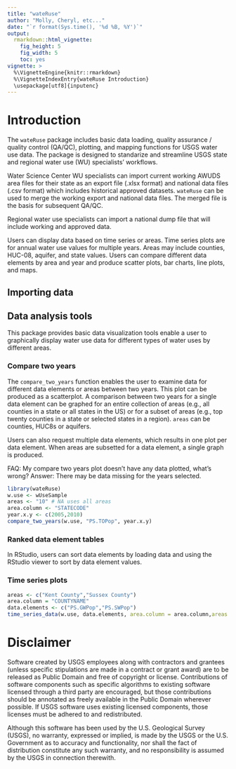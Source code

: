 ```yaml
---
title: "wateRuse"
author: "Molly, Cheryl, etc..."
date: "`r format(Sys.time(), '%d %B, %Y')`"
output:
  rmarkdown::html_vignette:
    fig_height: 5
    fig_width: 5
    toc: yes
vignette: >
  %\VignetteEngine{knitr::rmarkdown}
  %\VignetteIndexEntry{wateRuse Introduction}
  \usepackage[utf8]{inputenc}
---
```


# Introduction

The `wateRuse` package includes basic data loading, quality assurance / quality control (QA/QC), plotting, and mapping functions for USGS water use data. The package is designed to standarize and streamline USGS state and regional water use (WU) specialists' workflows. 

Water Science Center WU specialists can import current working AWUDS area files for their state as an export file (.xlsx format) and national data files (.csv format) which includes historical approved datasets. `wateRuse` can be used to merge the working export and national data files. The merged file is the basis for subsequent QA/QC. 

Regional water use specialists can import a national dump file that will include working and approved data. 

Users can display data based on time series or areas. Time series plots are for annual water use values for multiple years. Areas may include counties, HUC-08, aquifer, and state values. Users can compare different data elements by area and year and produce scatter plots, bar charts, line plots, and maps. 



## Importing data


## Data analysis tools
This package provides basic data visualization tools enable a user to graphically display water use data for different types of water uses by different areas. 

### Compare two years
The `compare_two_years` function enables the user to examine data for different data elements or areas between two years. This plot can be produced as a scatterplot. A comparison between two years for a single data element can be graphed for an entire collection of areas (e.g., all counties in a state or all states in the US) or for a subset of areas (e.g., top twenty counties in a state or selected states in a region). `areas` can be counties, HUC8s or aquifers. 

Users can also request multiple data elements, which results in one plot per data element. When areas are subsetted for a data element, a single graph is produced. 


FAQ: My compare two years plot doesn't have any data plotted, what's wrong? Answer: There may be data missing for the years selected. 


```r
library(wateRuse)
w.use <- wUseSample
areas <- "10" # NA uses all areas
area.column <- "STATECODE"
year.x.y <- c(2005,2010)
compare_two_years(w.use, "PS.TOPop", year.x.y)


```


### Ranked data element tables
In RStudio, users can sort data elements by loading data and using the RStudio viewer to sort by data element values.

### Time series plots


  
```r
areas <- c("Kent County","Sussex County")
area.column = "COUNTYNAME"
data.elements <- c("PS.GWPop","PS.SWPop")
time_series_data(w.use, data.elements, area.column = area.column,areas = areas)

```
  
 

# Disclaimer
Software created by USGS employees along with contractors and grantees (unless specific stipulations are made in a contract or grant award) are to be released as Public Domain and free of copyright or license. Contributions of software components such as specific algorithms to existing software licensed through a third party are encouraged, but those contributions should be annotated as freely available in the Public Domain wherever possible. If USGS software uses existing licensed components, those licenses must be adhered to and redistributed.

Although this software has been used by the U.S. Geological Survey (USGS), no warranty, expressed or implied, is made by the USGS or the U.S. Government as to accuracy and functionality, nor shall the fact of distribution constitute any such warranty, and no responsibility is assumed by the USGS in connection therewith.